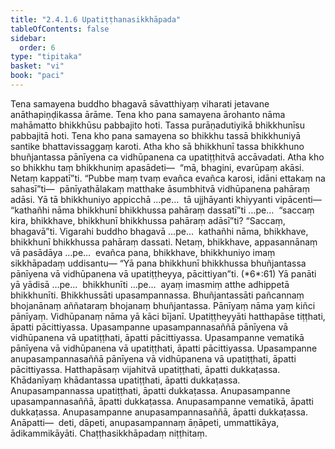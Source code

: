 ```yaml
---
title: "2.4.1.6 Upatiṭṭhanasikkhāpada"
tableOfContents: false
sidebar:
  order: 6
type: "tipitaka"
basket: "vi"
book: "paci"
---
```



<DynamicBreadcrumb />

<Division number="815" book="paci" e="ch" v="2" p="345">

<Paragraph number="2610" book="paci">
Tena samayena buddho bhagavā sāvatthiyaṃ viharati jetavane anāthapiṇḍikassa ārāme. Tena kho pana samayena ārohanto nāma mahāmatto bhikkhūsu pabbajito hoti. Tassa purāṇadutiyikā bhikkhunīsu pabbajitā hoti. Tena kho pana samayena so bhikkhu tassā bhikkhuniyā santike bhattavissaggaṃ karoti. Atha kho sā bhikkhunī tassa bhikkhuno bhuñjantassa pānīyena ca vidhūpanena ca upatiṭṭhitvā accāvadati. Atha kho so bhikkhu taṃ bhikkhuniṃ apasādeti—  “mā, bhagini, evarūpaṃ akāsi. Netaṃ kappatī”ti. “Pubbe maṃ tvaṃ evañca evañca karosi, idāni ettakaṃ na sahasī”ti—  pānīyathālakaṃ matthake āsumbhitvā vidhūpanena pahāraṃ adāsi.
</Paragraph>

<Paragraph number="2611" book="paci">
Yā tā bhikkhuniyo appicchā …pe…  tā ujjhāyanti khiyyanti vipācenti—  “kathañhi nāma bhikkhunī bhikkhussa pahāraṃ dassatī”ti …pe…  “saccaṃ kira, bhikkhave, bhikkhunī bhikkhussa pahāraṃ adāsī”ti? “Saccaṃ, bhagavā”ti. Vigarahi buddho bhagavā …pe…  kathañhi nāma, bhikkhave, bhikkhunī bhikkhussa pahāraṃ dassati. Netaṃ, bhikkhave, appasannānaṃ vā pasādāya …pe…  evañca pana, bhikkhave, bhikkhuniyo imaṃ sikkhāpadaṃ uddisantu—
</Paragraph>

</Division>
<Division number="816" book="paci" e="ch" v="2" p="345">

<Paragraph number="2612" book="paci">
<Emphasis>“Yā pana bhikkhunī bhikkhussa bhuñjantassa pānīyena vā vidhūpanena vā upatiṭṭheyya, pācittiyan”</Emphasis>ti. (*6*:<Emphasis>61</Emphasis>)
</Paragraph>

</Division>
<Division number="817" book="paci" e="ch" v="2" p="345">

<Paragraph number="2613" book="paci">
<Emphasis>Yā panā</Emphasis>ti yā yādisā …pe…  <Emphasis>bhikkhunī</Emphasis>ti …pe…  ayaṃ imasmiṃ atthe adhippetā bhikkhunīti.
</Paragraph>

<Paragraph number="2614" book="paci">
<Emphasis>Bhikkhussā</Emphasis>ti upasampannassa.
</Paragraph>

<Paragraph number="2615" book="paci">
<Emphasis>Bhuñjantassā</Emphasis>ti pañcannaṃ bhojanānaṃ aññataraṃ bhojanaṃ bhuñjantassa.
</Paragraph>

<Paragraph number="2616" book="paci">
<Emphasis>Pānīyaṃ</Emphasis> nāma yaṃ kiñci pānīyaṃ.
</Paragraph>

<Paragraph number="2617" book="paci">
<Emphasis>Vidhūpanaṃ</Emphasis> nāma yā kāci bījanī.
</Paragraph>

<Paragraph number="2618" book="paci">
<Emphasis>Upatiṭṭheyyā</Emphasis>ti hatthapāse tiṭṭhati, āpatti pācittiyassa.
</Paragraph>

</Division>
<Division number="818" book="paci" e="ch" v="2" p="345">

<Paragraph number="2619" book="paci">
Upasampanne upasampannasaññā pānīyena vā vidhūpanena vā upatiṭṭhati, āpatti pācittiyassa. Upasampanne vematikā pānīyena vā vidhūpanena vā upatiṭṭhati, āpatti pācittiyassa. Upasampanne anupasampannasaññā pānīyena vā vidhūpanena vā upatiṭṭhati, āpatti pācittiyassa.
</Paragraph>

<Paragraph number="2620" book="paci">
Hatthapāsaṃ vijahitvā upatiṭṭhati, āpatti dukkaṭassa. Khādanīyaṃ khādantassa upatiṭṭhati, āpatti dukkaṭassa. Anupasampannassa upatiṭṭhati, āpatti dukkaṭassa. Anupasampanne upasampannasaññā, āpatti dukkaṭassa. Anupasampanne vematikā, āpatti dukkaṭassa. Anupasampanne anupasampannasaññā, āpatti dukkaṭassa.
</Paragraph>

</Division>
<Division number="819" book="paci" e="ch" v="2" p="346">

<Paragraph number="2621" book="paci">
Anāpatti—  deti, dāpeti, anupasampannaṃ āṇāpeti, ummattikāya, ādikammikāyāti.

</Paragraph>
</Division>

<Paragraph number="2622" type="center" book="paci">
Chaṭṭhasikkhāpadaṃ niṭṭhitaṃ.
</Paragraph>